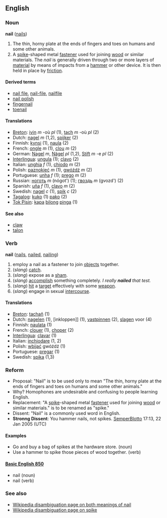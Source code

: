 ==English==
===Noun===
'''nail''' ([[nails]])

#The thin, horny plate at the ends of fingers and toes on humans and some other animals.
#A [[spike]]-shaped metal [[fastener]] used for joining [[wood]] or similar materials.  The ''nail'' is generally driven through two or more layers of [[material]] by means of impacts from a [[hammer]] or other device.  It is then held in place by [[friction]].

====Derived terms====
*[[nail file]], [[nail-file]], [[nailfile]]
*[[nail polish]]
*[[fingernail]]
*[[toenail]]

====Translations====
*[[Breton]]: [[ivin]] ''m'' -où ''pl'' (1), [[tach]] ''m'' -où ''pl'' (2)
*Dutch: [[nagel]] ''m'' (1,2), [[spijker]] (2)
*Finnish: [[kynsi]] (1), [[naula]] (2)
*French: [[ongle]] ''m'' (1), [[clou]] ''m'' (2)
*German: [[Nagel]] ''m'', [[Nägel]] ''pl'' (1,2), [[Stift]] ''m'' -e ''pl'' (2)
*[[Interlingua]]: [[ungula]] (1); [[clavo]] (2)
*Italian: [[unghia]] ''f'' (1), [[chiodo]] ''m'' (2)
*Polish: [[paznokieć]] ''m'' (1), [[gwóźdź]] ''m'' (2)
*Portuguese: [[unha]] ''f'' (1); [[prego]] ''m'' (2)
*Russian: [[ноготь]] ''m'' (nógot') (1); [[гвоздь]] ''m'' (gvozd') (2)
*Spanish: [[uña]] ''f'' (1), [[clavo]] ''m'' (2)
*Swedish: [[nagel]] ''c'' (1), [[spik]] ''c'' (2)
*[[Tagalog]]: [[kuko]] (1) [[pako]] (2)
*[[Tok Pisin]]: [[kapa]] [[bilong]] [[pinga]] (1)

====See also====
*[[claw]]
*[[talon]]

===Verb===
'''nail''' ([[nails]], [[nailed]], [[nailing]])

#employ a nail as a fastener to join [[objects]] together.
#(''slang'') [[catch]].
#(''slang'') expose as a [[sham]].
#(''slang'') [[accomplish]] something completely.  ''I really '''nailed''' that test.''
#(''slang'') [[hit]] a [[target]] effectively with some [[weapon]].
#(''slang'') engage in sexual [[intercourse]].

====Translations====
*[[Breton]]: [[tachañ]] (1)
*Dutch: [[nagelen]] (1), [inkloppen]] (1), [[vastpinnen]] (2), [[slagen]] voor (4)
*Finnish: [[naulata]] (1)
*French: [[clouer]] (1), [[choper]] (2)
*[[Interlingua]]: [[clavar]] (1)
*Italian: [[inchiodare]] (1, 2)
*Polish: [[wbijać]] gwóźdź (1)
*Portuguese: [[pregar]] (1)
*Swedish: [[spika]] (1,3)

===Reform===
*Proposal:  "Nail" is to be used only to mean "The thin, horny plate at the ends of fingers and toes on humans and some other animals."
*Why?  Homophones are undesirable and confusing to people learning English.  
*Replacement:  "A [[spike]]-shaped metal [[fastener]] used for joining [[wood]] or similar materials." is to be renamed as "spike."
*Dissent:  "Nail" is a commonly used word in English.
*'''Stronng Dissent''': You hammer nails, not spikes. [[User:SemperBlotto|SemperBlotto]] 17:13, 22 Jan 2005 (UTC)

====Examples====
*Go and buy a bag of spikes at the hardware store. (noun)
*Use a hammer to spike those pieces of wood together. (verb)

====[[w:Basic_english | Basic English 850]]==== 
*nail (noun)
*nail (verb)

===See also===
*[[w:Nail|Wikipedia disambiguation page on both meanings of nail]]
*[[w:Spike|Wikipedia disambiguation page on spike]]